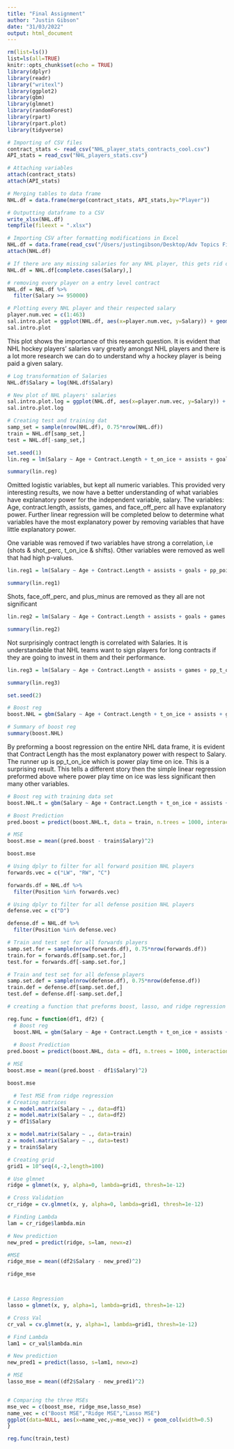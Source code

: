 ```yaml
---
title: "Final Assignment"
author: "Justin Gibson"
date: "31/03/2022"
output: html_document
---
```


```r
rm(list=ls())
list=ls(all=TRUE)
knitr::opts_chunk$set(echo = TRUE)
library(dplyr)
library(readr)
library("writexl")
library(ggplot2)
library(gbm)
library(glmnet)
library(randomForest)
library(rpart)
library(rpart.plot)
library(tidyverse)
```

```r
# Importing of CSV files
contract_stats <- read_csv("NHL_player_stats_contracts_cool.csv")
API_stats = read_csv("NHL_players_stats.csv")

# Attaching variables
attach(contract_stats)
attach(API_stats)


```

```r
# Merging tables to data frame
NHL.df = data.frame(merge(contract_stats, API_stats,by="Player"))

# Outputting dataframe to a CSV
write_xlsx(NHL.df)
tempfile(fileext = ".xlsx")

# Importing CSV after formatting modifications in Excel
NHL.df = data.frame(read_csv("/Users/justingibson/Desktop/Adv Topics Fin/NHL Final Project/NHL_df.csv"))
attach(NHL.df)
```


```r
# If there are any missing salaries for any NHL player, this gets rid of them
NHL.df = NHL.df[complete.cases(Salary),]

# removing every player on a entry level contract
NHL.df = NHL.df %>%
  filter(Salary >= 950000)

# Plotting every NHL player and their respected salary
player.num.vec = c(1:463)
sal.intro.plot = ggplot(NHL.df, aes(x=player.num.vec, y=Salary)) + geom_point()
sal.intro.plot
```

This plot shows the importance of this research question. It is evident that NHL hockey players' salaries vary greatly amongst NHL players and there is a lot more research we can do to understand why a hockey player is being paid a given salary.

```r
# Log transformation of Salaries
NHL.df$Salary = log(NHL.df$Salary)

# New plot of NHL players' salaries
sal.intro.plot.log = ggplot(NHL.df, aes(x=player.num.vec, y=Salary)) + geom_point()
sal.intro.plot.log
```


```r
# Creating test and training dat
samp_set = sample(nrow(NHL.df), 0.75*nrow(NHL.df))
train = NHL.df[samp_set,]
test = NHL.df[-samp_set,]
```


```r
set.seed(1)
lin.reg = lm(Salary ~ Age + Contract.Length + t_on_ice + assists + goals + pim + shots + games + hits + pp_goals + pp_points + pp_t_on_ice + even_t_on_ice + pen_min + face_off_perc + shot_perc + game_win_goals + over_t_goals + short_hand_goals + short_hand_points + short_hand_t_on_ice + blocked + plus_minus + points + shifts, data = NHL.df)

summary(lin.reg)

```

Omitted logistic variables, but kept all numeric variables. This provided very interesting results, we now have a better understanding of what variables have explanatory power for the independent variable, salary. The variables: Age, contract.length, assists, games, and face_off_perc all have explanatory power. Further linear regression will be completed below to determine what variables have the most explanatory power by removing variables that have little explanatory power.

One variable was removed if two variables have strong a correlation, i.e (shots & shot_perc, t_on_ice & shifts). Other variables were removed as well that had high p-values.

```r
lin.reg1 = lm(Salary ~ Age + Contract.Length + assists + goals + pp_points + shots + games + face_off_perc + short_hand_points + plus_minus + shifts + pp_t_on_ice, data = NHL.df)

summary(lin.reg1)
```
Shots, face_off_perc, and plus_minus are removed as they all are not significant

```r
lin.reg2 = lm(Salary ~ Age + Contract.Length + assists + goals + games + short_hand_points + shifts + pp_t_on_ice, data = NHL.df)

summary(lin.reg2)
```
Not surprisingly contract length is correlated with Salaries. It is understandable that NHL teams want to sign players for long contracts if they are going to invest in them and their performance.

```r
lin.reg3 = lm(Salary ~ Age + Contract.Length + assists + games + pp_t_on_ice, data = NHL.df)

summary(lin.reg3)
```


```r
set.seed(2)

# Boost reg
boost.NHL = gbm(Salary ~ Age + Contract.Length + t_on_ice + assists + goals + pim + shots + games + hits + pp_goals + pp_points + pp_t_on_ice + even_t_on_ice + pen_min + face_off_perc + shot_perc + game_win_goals + over_t_goals + short_hand_goals + short_hand_points + short_hand_t_on_ice + blocked + plus_minus + points + shifts, data=NHL.df, distribution = "gaussian", n.trees = 1000, interaction.depth = 4)

# Summary of boost reg
summary(boost.NHL)
```
By preforming a boost regression on the entire NHL data frame, it is evident that Contract Length has the most explanatory power with respect to Salary. The runner up is pp_t_on_ice which is power play time on ice. This is a surprising result. This tells a different story then the simple linear regression preformed above where power play time on ice was less significant then many other variables.


```r
# Boost reg with training data set
boost.NHL.t = gbm(Salary ~ Age + Contract.Length + t_on_ice + assists + goals + pim + shots + games + hits + pp_goals + pp_points + pp_t_on_ice + even_t_on_ice + pen_min + face_off_perc + shot_perc + game_win_goals + over_t_goals + short_hand_goals + short_hand_points + short_hand_t_on_ice + blocked + plus_minus + points + shifts, data=train, distribution = "gaussian", n.trees = 1000, interaction.depth = 4)

# Boost Prediction
pred.boost = predict(boost.NHL.t, data = train, n.trees = 1000, interaction.depth = 4)

# MSE 
boost.mse = mean((pred.boost - train$Salary)^2)

boost.mse
```

```r
# Using dplyr to filter for all forward position NHL players
forwards.vec = c("LW", "RW", "C")

forwards.df = NHL.df %>%
  filter(Position %in% forwards.vec)

# Using dplyr to filter for all defense position NHL players
defense.vec = c("D")

defense.df = NHL.df %>%
  filter(Position %in% defense.vec)
```

```r
# Train and test set for all forwards players
samp.set.for = sample(nrow(forwards.df), 0.75*nrow(forwards.df))
train.for = forwards.df[samp.set.for,]
test.for = forwards.df[-samp.set.for,]

# Train and test set for all defense players
samp.set.def = sample(nrow(defense.df), 0.75*nrow(defense.df))
train.def = defense.df[samp.set.def,]
test.def = defense.df[-samp.set.def,]
```

```r
# creating a function that preforms boost, lasso, and ridge regression which then graphs the results for a specified data set. MSE using training data

reg.func = function(df1, df2) {
  # Boost reg
  boost.NHL = gbm(Salary ~ Age + Contract.Length + t_on_ice + assists + goals + pim + shots + games + hits + pp_goals + pp_points + pp_t_on_ice + even_t_on_ice + pen_min + face_off_perc + shot_perc + game_win_goals + over_t_goals + short_hand_goals + short_hand_points + short_hand_t_on_ice + blocked + plus_minus + points + shifts, data=df1, distribution = "gaussian", n.trees = 1000, interaction.depth = 4)
  
  # Boost Prediction
pred.boost = predict(boost.NHL, data = df1, n.trees = 1000, interaction.depth = 4)

# MSE 
boost.mse = mean((pred.boost - df1$Salary)^2)

boost.mse

  # Test MSE from ridge regression
# Creating matrices
x = model.matrix(Salary ~ ., data=df1)
z = model.matrix(Salary ~ ., data=df2)
y = df1$Salary

x = model.matrix(Salary ~ ., data=train)
z = model.matrix(Salary ~ ., data=test)
y = train$Salary

# Creating grid
grid1 = 10^seq(4,-2,length=100)

# Use glmnet
ridge = glmnet(x, y, alpha=0, lambda=grid1, thresh=1e-12)

# Cross Validation
cr_ridge = cv.glmnet(x, y, alpha=0, lambda=grid1, thresh=1e-12)

# Finding Lambda
lam = cr_ridge$lambda.min

# New prediction
new_pred = predict(ridge, s=lam, newx=z)

#MSE
ridge_mse = mean((df2$Salary - new_pred)^2)

ridge_mse



# Lasso Regression
lasso = glmnet(x, y, alpha=1, lambda=grid1, thresh=1e-12)

# Cross Val
cr_val = cv.glmnet(x, y, alpha=1, lambda=grid1, thresh=1e-12)

# Find Lambda
lam1 = cr_val$lambda.min

# New prediction
new_pred1 = predict(lasso, s=lam1, newx=z)

# MSE
lasso_mse = mean((df2$Salary - new_pred1)^2)


# Comparing the three MSEs
mse_vec = c(boost_mse, ridge_mse,lasso_mse)
name_vec = c("Boost MSE","Ridge MSE","Lasso MSE")
ggplot(data=NULL, aes(x=name_vec,y=mse_vec)) + geom_col(width=0.5)
}

reg.func(train,test)

```








